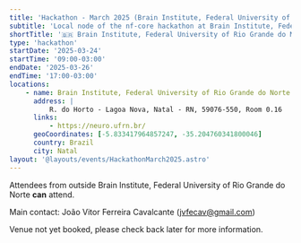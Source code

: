 ```yaml
---
title: 'Hackathon - March 2025 (Brain Institute, Federal University of Rio Grande do Norte)'
subtitle: 'Local node of the nf-core hackathon at Brain Institute, Federal University of Rio Grande do Norte, Brazil'
shortTitle: '🇧🇷 Brain Institute, Federal University of Rio Grande do Norte'
type: 'hackathon'
startDate: '2025-03-24'
startTime: '09:00-03:00'
endDate: '2025-03-26'
endTime: '17:00-03:00'
locations:
    - name: Brain Institute, Federal University of Rio Grande do Norte
      address: |
          R. do Horto - Lagoa Nova, Natal - RN, 59076-550, Room 0.16
      links:
          - https://neuro.ufrn.br/
      geoCoordinates: [-5.833417964857247, -35.204760341800046]
      country: Brazil
      city: Natal
layout: '@layouts/events/HackathonMarch2025.astro'
---
```


Attendees from outside Brain Institute, Federal University of Rio Grande do Norte **can** attend.

Main contact: João Vitor Ferreira Cavalcante ([jvfecav@gmail.com](mailto:jvfecav@gmail.com))

Venue not yet booked, please check back later for more information.
